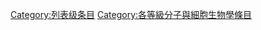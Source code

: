{{Articles by Quality|topic=分子与细胞生物学|project=分子与细胞生物学|format=TOC}}
{{Wikipedia category}}
{{emptycat}}

{{catmore1|[[Wikipedia:分子與細胞生物學專題|Wikipedia:分子與細胞生物學專題]]}}

[[Category:列表级条目|Category:列表级条目]]
[[Category:各等級分子與細胞生物學條目|Category:各等級分子與細胞生物學條目]]
